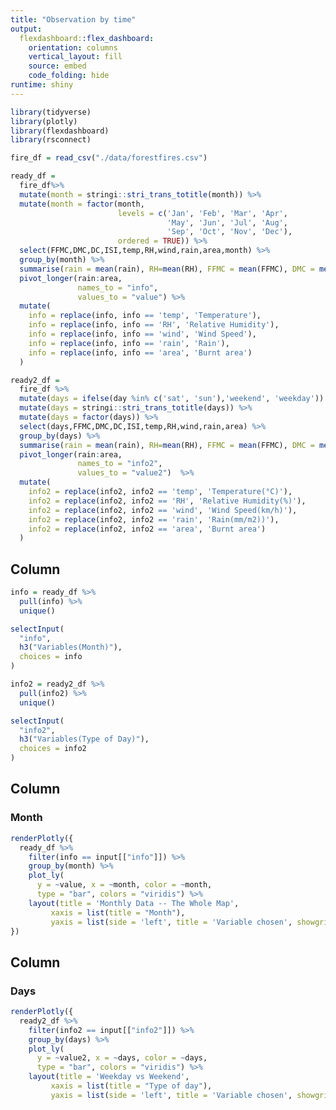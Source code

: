 ```yaml
---
title: "Observation by time"
output: 
  flexdashboard::flex_dashboard:
    orientation: columns
    vertical_layout: fill
    source: embed
    code_folding: hide
runtime: shiny
---
```

```r
library(tidyverse)
library(plotly)
library(flexdashboard)
library(rsconnect)
```
 

```r
fire_df = read_csv("./data/forestfires.csv")

ready_df = 
  fire_df%>%
  mutate(month = stringi::stri_trans_totitle(month)) %>%
  mutate(month = factor(month, 
                        levels = c('Jan', 'Feb', 'Mar', 'Apr',
                                   'May', 'Jun', 'Jul', 'Aug',
                                   'Sep', 'Oct', 'Nov', 'Dec'),
                        ordered = TRUE)) %>% 
  select(FFMC,DMC,DC,ISI,temp,RH,wind,rain,area,month) %>% 
  group_by(month) %>% 
  summarise(rain = mean(rain), RH=mean(RH), FFMC = mean(FFMC), DMC = mean(DMC), DC = mean(DC), ISI = mean(ISI), temp = mean(temp), wind = mean(wind), area = mean(area)) %>% 
  pivot_longer(rain:area,
               names_to = "info",
               values_to = "value") %>% 
  mutate(
    info = replace(info, info == 'temp', 'Temperature'),
    info = replace(info, info == 'RH', 'Relative Humidity'),
    info = replace(info, info == 'wind', 'Wind Speed'),
    info = replace(info, info == 'rain', 'Rain'),
    info = replace(info, info == 'area', 'Burnt area')
  )

ready2_df = 
  fire_df %>% 
  mutate(days = ifelse(day %in% c('sat', 'sun'),'weekend', 'weekday')) %>%
  mutate(days = stringi::stri_trans_totitle(days)) %>%
  mutate(days = factor(days)) %>% 
  select(days,FFMC,DMC,DC,ISI,temp,RH,wind,rain,area) %>% 
  group_by(days) %>% 
  summarise(rain = mean(rain), RH=mean(RH), FFMC = mean(FFMC), DMC = mean(DMC), DC = mean(DC), ISI = mean(ISI), temp = mean(temp), wind = mean(wind), area = mean(area)) %>% 
  pivot_longer(rain:area,
               names_to = "info2",
               values_to = "value2")  %>% 
  mutate(
    info2 = replace(info2, info2 == 'temp', 'Temperature(°C)'),
    info2 = replace(info2, info2 == 'RH', 'Relative Humidity(%)'),
    info2 = replace(info2, info2 == 'wind', 'Wind Speed(km/h)'),
    info2 = replace(info2, info2 == 'rain', 'Rain(mm/m2))'),
    info2 = replace(info2, info2 == 'area', 'Burnt area')
  )

```
Column {.sidebar}
-----------------------------------------------------------------------
```r
info = ready_df %>% 
  pull(info) %>% 
  unique()

selectInput(
  "info",
  h3("Variables(Month)"),
  choices = info
)
```

```r
info2 = ready2_df %>% 
  pull(info2) %>% 
  unique()

selectInput(
  "info2",
  h3("Variables(Type of Day)"),
  choices = info2
)
```

Column {}
-----------------------------------------------------------------------

### Month

```r
renderPlotly({
  ready_df %>% 
    filter(info == input[["info"]]) %>% 
    group_by(month) %>% 
    plot_ly(
      y = ~value, x = ~month, color = ~month,
      type = "bar", colors = "viridis") %>% 
    layout(title = 'Monthly Data -- The Whole Map',
         xaxis = list(title = "Month"),
         yaxis = list(side = 'left', title = 'Variable chosen', showgrid = FALSE, zeroline = FALSE))
})

```





Column {}
-----------------------------------------------------------------------

### Days


```r
renderPlotly({
  ready2_df %>% 
    filter(info2 == input[["info2"]]) %>% 
    group_by(days) %>% 
    plot_ly(
      y = ~value2, x = ~days, color = ~days,
      type = "bar", colors = "viridis") %>% 
    layout(title = 'Weekday vs Weekend',
         xaxis = list(title = "Type of day"),
         yaxis = list(side = 'left', title = 'Variable chosen', showgrid = FALSE, zeroline = FALSE))})
```

















